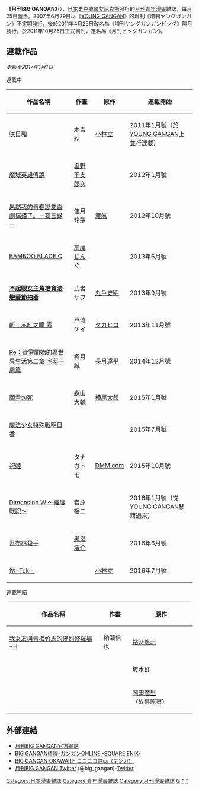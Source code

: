 {{Infobox Magazine
|              title = 月刊BIG GANGAN
|         image_file = 
|         image_size = 173px
|      image_caption = 
|             editor =
|       editor_title =
|       staff_writer =
|          frequency = 月刊
|        circulation =
|           category = [[青年漫畫|青年漫畫]]雜誌
|            company =
|          publisher = [[史克威爾艾尼克斯|史克威爾艾尼克斯]]
|          firstdate = 2011年
|            country = {{flagicon|Japan}}[[日本|日本]]
|           language = 日文
|            website = http://www.jp.square-enix.com/magazine/biggangan/index.shtml
|               issn =
}}

'''《月刊BIG GANGAN》'''（{{Lang-ja|月刊ビッグガンガン}}），[[日本|日本]][[史克威爾艾尼克斯|史克威爾艾尼克斯]]發行的[[月刊|月刊]][[青年漫畫|青年漫畫]]雜誌，每月25日發售。2007年6月29日以《[[YOUNG_GANGAN|YOUNG GANGAN]]》的增刊《増刊ヤングガンガン》不定期發行，後於2011年4月25日改名為《増刊ヤングガンガンビッグ》隔月發行。於2011年10月25日正式創刊，定名為《月刊ビッグガンガン》。

==連載作品==
''更新至2017年1月1日''
;連載中
{| class="wikitable sortable" style="text-align:left;font-size:small;"
|-
!作品名稱!!作畫!!原作!!連載開始
|-
|[[咲-Saki-|咲日和]]||木吉紗||[[小林立|小林立]]||2011年1月號（於[[YOUNG_GANGAN|YOUNG GANGAN]]上並行連載）
|-
|[[魔域英雄傳說|魔域英雄傳說]]||[[塩野干支郎次|塩野干支郎次]]|| ||2012年1月號
|-
|[[果然我的青春戀愛喜劇搞錯了。|果然我的青春戀愛喜劇搞錯了。－妄言録－]]||佳月玲茅||[[渡航|渡航]]||2012年10月號
|-
|[[BAMBOO_BLADE|BAMBOO BLADE C]]||[[高尾じんぐ|高尾じんぐ]]||{{link-ja|土塚理弘}}||2013年6月號
|-
|[[不起眼女主角培育法|'''不起眼女主角培育法 戀愛節拍器''']]||武者サブ||[[丸戶史明|丸戶史明]]||2013年9月號
|-
|[[斬！赤紅之瞳|斬！赤紅之瞳 零]]||戸流ケイ||[[タカヒロ|タカヒロ]]||2013年11月號
|-
|[[Re：從零開始的異世界生活|Re：從零開始的異世界生活第二章 宅邸一周篇]]||楓月誠||[[長月達平|長月達平]]||2014年12月號
|-
|[[願君勿死|願君勿死]]||[[森山大輔|森山大輔]]||[[横尾太郎|横尾太郎]]||2015年1月號
|-
|[[魔法少女特殊戰明日香|魔法少女特殊戰明日香]]||{{link-ja|深見真}}||{{link-ja|刻夜セイゴ}}||2015年7月號
|-
|[[祝姬|祝姬]]
|タナカトモ
|[[DMM.com|DMM.com]]
|2015年10月號
|-
|[[Dimension_W_－第四次元－|Dimension W ～維度戰記～]]||岩原裕二|| ||2016年1月號（從YOUNG GANGAN移籍過來）
|-
|[[哥布林殺手|哥布林殺手]]
|[[黑瀨浩介|黑瀨浩介]]
|{{link-ja|蝸牛くも|}}
|2016年6月號
|-
|[[咲-Saki-|怜-Toki-]]
|{{link-ja|めきめき|}}
|[[小林立|小林立]]
|2016年7月號
|}

;連載完結
{| class="wikitable sortable" style="text-align:left;font-size:small;"
|-
!作品名稱!!作畫!!原作
|-
|[[我女友與青梅竹馬的慘烈修羅場|我女友與青梅竹馬的慘烈修羅場+H]]||稻瀨信也||[[裕時悠示|裕時悠示]]
|-
|{{link-ja|群青 (桐原いづみ)}}||{{link-ja|桐原いづみ}}||坂本虹
|-
|{{link-ja|selector infected WIXOSS -Re/verse-}}||{{link-ja|めきめき}}||[[岡田麿里|岡田麿里]]（故事原案）
|}

==外部連結==
* [https://web.archive.org/web/20141010160537/http://www.jp.square-enix.com/magazine/biggangan/index.shtml 月刊BIG GANGAN官方網站]{{ja icon}}
* [https://web.archive.org/web/20151227100836/http://www.ganganonline.com/special/biggangan/ BIG GANGAN情報-ガンガンONLINE -SQUARE ENIX-]{{ja icon}}
* [http://seiga.nicovideo.jp/manga/official/biggangan/ BIG GANGAN OKAWARI- ニコニコ静画（マンガ）] {{Wayback|url=http://seiga.nicovideo.jp/manga/official/biggangan/ |date=20210310004526 }}{{ja icon}}
* [https://twitter.com/big_gangan 月刊BIG GANGAN Twitter] {{Wayback|url=https://twitter.com/big_gangan |date=20201118084153 }}(@big_gangan)-[[Twitter|Twitter]]

{{月刊BIG GANGAN連載中}}
{{月刊少年GANGAN的增刊及姊妹雜誌}}
{{DEFAULTSORT:BIG GANGAN}}

[[Category:日本漫畫雜誌|Category:日本漫畫雜誌]]
[[Category:青年漫畫雜誌|Category:青年漫畫雜誌]]
[[Category:月刊漫畫雜誌|Category:月刊漫畫雜誌]]
[[Category:史克威爾艾尼克斯的漫畫雜誌|G]]
[[Category:YOUNG_GANGAN|*]]
[[Category:月刊BIG_GANGAN|*]]